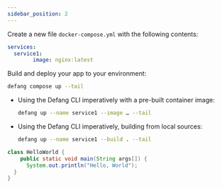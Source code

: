 ```yaml
---
sidebar_position: 2
---
```



<Tabs>
<TabItem value="Using Docker Compose YML" label="Using Docker Compose YML">

Create a new file  `docker-compose.yml` with the following contents:

```yaml
services:
  service1:
		image: nginx:latest
```

Build and deploy your app to your environment:

```bash
defang compose up --tail
```

</TabItem>
<TabItem value="Using Defang CLI Imperatively" label="Using Defang CLI Imperatively">

- Using the Defang CLI imperatively with a pre-built container image:
    
    ```bash
    defang up --name service1 --image … --tail
    ```
    
- Using the Defang CLI imperatively, building from local sources:
    
    ```bash
    defang up --name service1 --build . --tail
    ```

</TabItem>
<TabItem value="Using the Defang TypeScript Pulumi provider" label="Using the Defang TypeScript Pulumi provider">

```java
class HelloWorld {
    public static void main(String args[]) {
      System.out.println("Hello, World");
  }
}
```

</TabItem>
</Tabs>
